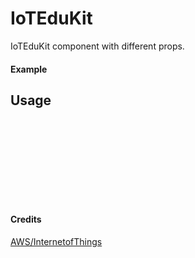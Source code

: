 
<Meta of={IoTEduKit} title="AWS/InternetofThings/IoTEduKit" />

# IoTEduKit

IoTEduKit component with different props.

#### Example

<Canvas of={IoTEduKit.Primary} />

## Usage

```ts
import { IoTEduKit } from "yadl-ui";

const Example = () => {
  return (
      <IoTEduKit />
  );
};

export default Example;
```

#### Credits
[AWS/InternetofThings](https://aws-icons.com/)
